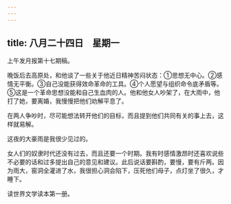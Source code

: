 ```yaml
---
---
---
```

title: 八月二十四日　星期一
---




上午发月报第十七期稿。

晚饭后去高原处，和他谈了一些关于他近日精神苦闷状态：①思想无中心。②感情无平衡。③自己没能获得效命革命的工具。④个人愿望与组织命令底矛盾等。⑤这是一个革命思想没能和自己生血肉的人。他和他女人吵架了，在大雨中，他打了她，要离婚，我慢慢把他们劝解平息了。

在两人争吵时，尽可能想法转开他们的目标，而且提到他们共同有关的事上去，这样就易解。

这夜的大豪雨是我很少见过的。

女人们的奴隶时代还没有过去，而且还要一个时期。我有时感情激昂时还喜欢说些不必要的话和过多提出自己的意见和建议。此后说话要斟酌，要慢，要有斤两。因为雨大，窑洞全灌进了水，我很担心洞会陷下，压死他们母子，点灯坐了很久，才睡下。

读世界文学读本第一册。